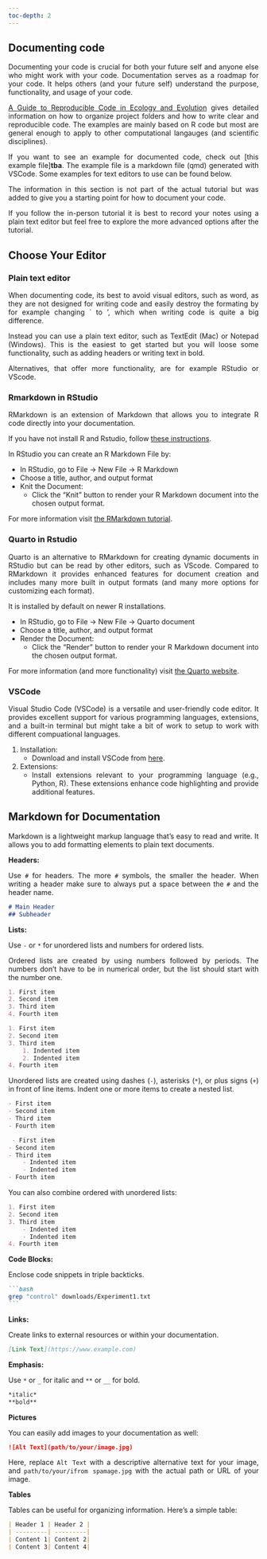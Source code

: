 ---
toc-depth: 2
---

<div style="text-align: justify">

## Documenting code

Documenting your code is crucial for both your future self and anyone else who might work with your code. Documentation serves as a roadmap for your code. It helps others (and your future self) understand the purpose, functionality, and usage of your code.

[A Guide to Reproducible Code in Ecology and Evolution](https://www.britishecologicalsociety.org/wp-content/uploads/2017/12/guide-to-reproducible-code.pdf) gives detailed information on how to organize project folders and how to write clear and reproducible code. The examples are mainly based on R code but most are general enough to apply to other computational langauges (and scientific disciplines).

If you want to see an example for documented code, check out [this example file]**tba**. The example file is a markdown file (qmd) generated with VSCode. Some examples for text editors to use can be found below.

::: {.callout-note}
The information in this section is not part of the actual tutorial but was added to give you a starting point for how to document your code.

If you follow the in-person tutorial it is best to record your notes using a plain text editor but feel free to explore the more advanced options after the tutorial.
:::


## Choose Your Editor

### Plain text editor

When documenting code, its best to avoid visual editors, such as word, as they are not designed for writing code and easily destroy the formating by for example changing ` to ', which when writing code is quite a big difference.

Instead you can use a plain text editor, such as TextEdit (Mac) or Notepad (Windows). This is the easiest to get started but you will loose some functionality, such as adding headers or writing text in bold. 

Alternatives, that offer more functionality, are for example RStudio or VScode.

### Rmarkdown in RStudio

RMarkdown is an extension of Markdown that allows you to integrate R code directly into your documentation.

If you have not install R and Rstudio, follow [these instructions](https://rstudio-education.github.io/hopr/starting.html).

In RStudio you can create an R Markdown File by:

- In RStudio, go to File -> New File -> R Markdown
- Choose a title, author, and output format
- Knit the Document:
   - Click the "Knit" button to render your R Markdown document into the chosen output format.

For more information visit [the RMarkdown tutorial](https://rmarkdown.rstudio.com/lesson-1.html).

### Quarto in Rstudio

Quarto is an alternative to RMarkdown for creating dynamic documents in RStudio but can be read by other editors, such as VScode. Compared to RMarkdown it provides enhanced features for document creation and includes many more built in output formats (and many more options for customizing each format). 

It is installed by default on newer R installations.

- In RStudio, go to File -> New File -> Quarto document
- Choose a title, author, and output format
- Render the Document:
   - Click the "Render" button to render your R Markdown document into the chosen output format.

For more information (and more functionality) visit [the Quarto website](https://quarto.org/docs/get-started/hello/rstudio.html).


### VSCode

Visual Studio Code (VSCode) is a versatile and user-friendly code editor. It provides excellent support for various programming languages, extensions, and a built-in terminal but might take a bit of work to setup to work with different compuational languages.

1. Installation:
   - Download and install VSCode from [here](https://code.visualstudio.com/).

2. Extensions:
   - Install extensions relevant to your programming language (e.g., Python, R). These extensions enhance code highlighting and provide additional features.



## Markdown for Documentation

Markdown is a lightweight markup language that's easy to read and write. It allows you to add formatting elements to plain text documents.

**Headers:**
  
Use `#` for headers. The more `#` symbols, the smaller the header. When writing a header make sure to always put a space between the `#` and the header name.

```markdown
# Main Header
## Subheader
```


**Lists:**
  
Use `-` or `*` for unordered lists and numbers for ordered lists.

Ordered lists are created by using numbers followed by periods. The numbers don’t have to be in numerical order, but the list should start with the number one.

```markdown
1. First item
2. Second item
3. Third item
4. Fourth item 
```

```markdown
1. First item
2. Second item
3. Third item
    1. Indented item
    2. Indented item
4. Fourth item 
```

Unordered lists are created using dashes (`-`), asterisks (`*`), or plus signs (`+`) in front of line items. Indent one or more items to create a nested list.

```markdown
- First item
- Second item
- Third item
- Fourth item 
```

```markdown
 - First item
- Second item
- Third item
    - Indented item
    - Indented item
- Fourth item 
```

You can also combine ordered with unordered lists:

```markdown
1. First item
2. Second item
3. Third item
    - Indented item
    - Indented item
4. Fourth item
```



**Code Blocks:**
  
Enclose code snippets in triple backticks.

````markdown
```bash
grep "control" downloads/Experiment1.txt
```
````

**Links:**
  
Create links to external resources or within your documentation.

```markdown
[Link Text](https://www.example.com)
```

**Emphasis:**
  
Use `*` or `_` for italic and `**` or `__` for bold.

```markdown
*italic*
**bold**
```

**Pictures**

You can easily add images to your documentation as well:

```markdown
![Alt Text](path/to/your/image.jpg)
```

Here, replace `Alt Text` with a descriptive alternative text for your image, and `path/to/your/ifrom spamage.jpg` with the actual path or URL of your image.


**Tables**

Tables can be useful for organizing information. Here's a simple table:

```markdown
| Header 1 | Header 2 |
| ---------| ---------|
| Content 1| Content 2|
| Content 3| Content 4|
```



